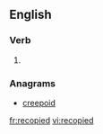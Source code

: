 ==English==

===Verb===
{{head|en}}

# {{en-past of|recopy}}

===Anagrams===
* [[creepoid]]

[[fr:recopied]]
[[vi:recopied]]
